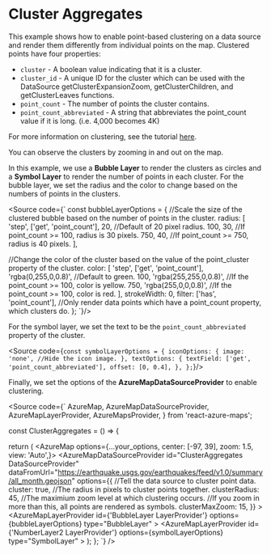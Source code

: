 

<Meta title="Data Visualization/Cluster Aggregates"/>

# Cluster Aggregates
This example shows how to enable point-based clustering on a data source and render them differently from individual points on the map.
Clustered points have four properties:
- `cluster` - A boolean value indicating that it is a cluster.
- `cluster_id` - A unique ID for the cluster which can be used with the DataSource getClusterExpansionZoom, getClusterChildren, and getClusterLeaves functions.
- `point_count` - The number of points the cluster contains.
- `point_count_abbreviated` - A string that abbreviates the point_count value if it is long. (i.e. 4,000 becomes 4K)

For more information on clustering, see the tutorial [here](https://learn.microsoft.com/en-us/azure/azure-maps/clustering-point-data-web-sdk).

You can observe the clusters by zooming in and out on the map.

<ClusterAggregates showBubbles showNumbers/>

In this example, we use a **Bubble Layer** to render the clusters as circles and a **Symbol Layer** to render the number of points in each cluster.
For the bubble layer, we set the radius and the color to change based on the numbers of points in the clusters.

<Source code={`
const bubbleLayerOptions = {
  //Scale the size of the clustered bubble based on the number of points in the cluster.
  radius: [
    'step',
    ['get', 'point_count'],
    20, //Default of 20 pixel radius.
    100,
    30, //If point_count >= 100, radius is 30 pixels.
    750,
    40, //If point_count >= 750, radius is 40 pixels.
  ],

  //Change the color of the cluster based on the value of the point_cluster property of the cluster.
  color: [
    'step',
    ['get', 'point_count'],
    'rgba(0,255,0,0.8)', //Default to green.
    100,
    'rgba(255,255,0,0.8)', //If the point_count >= 100, color is yellow.
    750,
    'rgba(255,0,0,0.8)', //If the point_count >= 100, color is red.
  ],
  strokeWidth: 0,
  filter: ['has', 'point_count'], //Only render data points which have a point_count property, which clusters do.
};
`}/>

For the symbol layer, we set the text to be the `point_count_abbreviated` property of the cluster.

<Source code={`
const symbolLayerOptions = {
  iconOptions: {
    image: 'none', //Hide the icon image.
  },
  textOptions: {
    textField: ['get', 'point_count_abbreviated'],
    offset: [0, 0.4],
  },
};
`}/>

Finally, we set the options of the **AzureMapDataSourceProvider** to enable clustering.

<Source code={`
  AzureMap,
  AzureMapDataSourceProvider,
  AzureMapLayerProvider,
  AzureMapsProvider,
} from 'react-azure-maps';

const ClusterAggregates = () => {
  
  return (
      <AzureMapsProvider>
        <AzureMap options={...your_options, center: [-97, 39], zoom: 1.5, view: 'Auto',}>
          <AzureMapDataSourceProvider
            id="ClusterAggregates DataSourceProvider"
            dataFromUrl="https://earthquake.usgs.gov/earthquakes/feed/v1.0/summary/all_month.geojson"
            options={{
              //Tell the data source to cluster point data.
              cluster: true,
              //The radius in pixels to cluster points together.
              clusterRadius: 45,
              //The maximium zoom level at which clustering occurs.
              //If you zoom in more than this, all points are rendered as symbols.
              clusterMaxZoom: 15,
            }}
          >
            <AzureMapLayerProvider
                id={'BubbleLayer LayerProvider'}
                options={bubbleLayerOptions}
                type="BubbleLayer"
            ></AzureMapLayerProvider>
            <AzureMapLayerProvider
                id={'NumberLayer2 LayerProvider'}
                options={symbolLayerOptions}
                type="SymbolLayer"
            ></AzureMapLayerProvider>
          </AzureMapDataSourceProvider>
        </AzureMap>
      </AzureMapsProvider>
  );
};
`} />